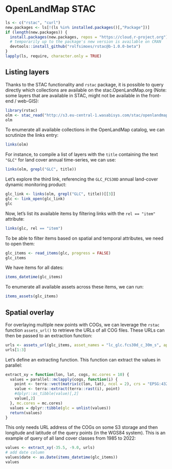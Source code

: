 # OpenLandMap STAC 

```r
ls <- c("rstac", "curl")
new.packages <- ls[!(ls %in% installed.packages()[,"Package"])]
if (length(new.packages)) {
  install.packages(new.packages, repos = "https://cloud.r-project.org")
  # temporarily up to the package's new version is available on CRAN
  devtools::install_github("rolfsimoes/rstac@b-1.0.0-beta")
}
lapply(ls, require, character.only = TRUE)
```

## Listing layers

Thanks to the STAC functionality and `rstac` package, it is possible to query directly 
which collections are available on the stac.OpenLandMap.org (Note: some layers that 
are available in STAC, might not be available in the front-end / web-GIS):

```r
library(rstac)
olm <- stac_read("http://s3.eu-central-1.wasabisys.com/stac/openlandmap/catalog.json")
olm
```

To enumerate all available collections in the OpenLandMap catalog, we can scrutinize the links entry:

```r
links(olm)
```

For instance, to compile a list of layers with the `title` containing the text `"GLC"` for land cover annual time-series, we can use:

```r
links(olm, grepl("GLC", title))
```

Let's explore the third link, referencing the `GLC_FCS30D` annual land-cover dynamic monitoring product:

```r
glc_link <- links(olm, grepl("GLC", title))[[3]]
glc <- link_open(glc_link)
glc
```

Now, let's list its available items by filtering links with the `rel == "item"` attribute:

```r
links(glc, rel == "item")
```

To be able to filter items based on spatial and temporal attributes, we need to open them:

```r
glc_items <- read_items(glc, progress = FALSE)
glc_items
```

We have items for all dates:

```r
items_datetime(glc_items)
```

To enumerate all available assets across these items, we can run:

```r
items_assets(glc_items)
```


## Spatial overlay

For overlaying multiple new points with COGs, we can leverage the `rstac` function `assets_url()` to retrieve the URLs of all COG files. These URLs can then be passed to an extraction function:

```r
urls <- assets_url(glc_items, asset_names = "lc_glc.fcs30d_c_30m_s", append_gdalvsi = TRUE)
urls[1:3]
```

Let's define an extracting function. This function can extract the values in parallel:

```r
extract_xy = function(lon, lat, cogs, mc.cores = 10) {
  values = parallel::mclapply(cogs, function(i) {
    point <- terra::vect(matrix(c(lon, lat), ncol = 2), crs = "EPSG:4326")
    value <- terra::extract(terra::rast(i), point)
    #dplyr::as_tibble(value)[,2]
    value[,2]
  }, mc.cores = mc.cores)
  values = dplyr::tibble(glc = unlist(values))
  return(values)
}
```

This only needs URL address of the COGs on some S3 storage and then longitude and 
latitude of the query points (in the WGS84 system). This is an example of query of 
all land cover classes from 1985 to 2022:

```r
values <- extract_xy(-35.5, -9.0, urls)
# add date column
values$date <- as.Date(items_datetime(glc_items))
values
```

